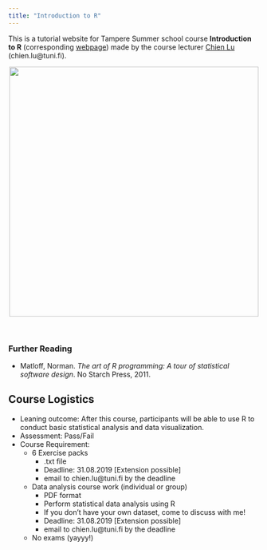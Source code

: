 ```yaml
---
title: "Introduction to R"
---
```


This is a tutorial website for Tampere Summer school course **Introduction to R** (corresponding [webpage](https://www.tuni.fi/en/study-with-us/introduction-r-tampere-summer-school)) made by the course lecturer [Chien Lu](https://humblelu.github.io/personal_website/) (chien.lu@tuni.fi).

<center>
![](drop.png){width=500px}
</center>
<br>

### Further Reading

* Matloff, Norman. _The art of R programming: A tour of statistical software design_. No Starch Press, 2011.


## Course Logistics

* Leaning outcome: After this course, participants will be able to use R to conduct basic statistical analysis and data visualization.
* Assessment: Pass/Fail
* Course Requirement:
    + 6 Exercise packs 
        + .txt file
        + Deadline: 31.08.2019 [Extension possible]
        + email to chien.lu@tuni.fi by the deadline
    + Data analysis course work (individual or group)
        + PDF format
        + Perform statistical data analysis using R
        + If you don't have your own dataset, come to discuss with me!
        + Deadline: 31.08.2019 [Extension possible]
        + email to chien.lu@tuni.fi by the deadline
    + No exams (yayyy!)